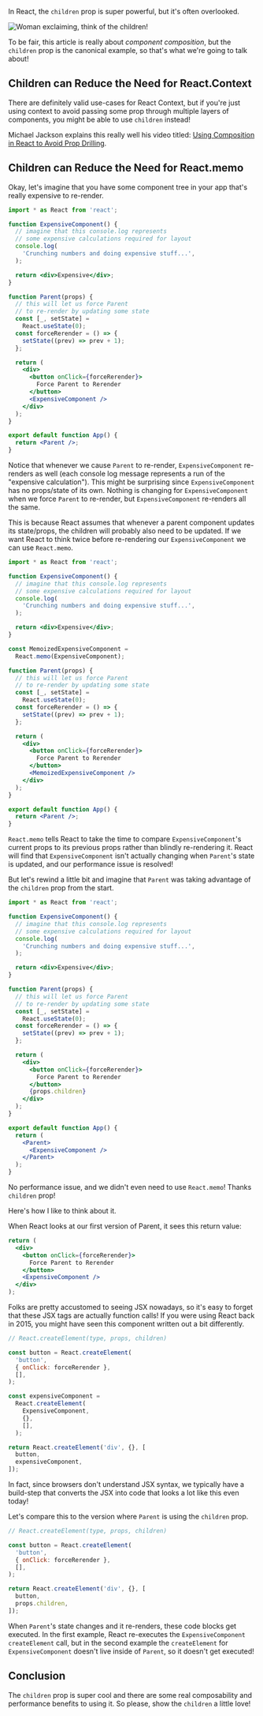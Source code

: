 
In React, the `children` prop is super powerful, but it's often overlooked.

<Image
  src={thinkOfTheChildrenImage}
  alt="Woman exclaiming, think of the children!"
/>

To be fair, this article is really about _component composition_, but the `children` prop is the canonical example, so that's what we're going to talk about!

## Children can Reduce the Need for React.Context

There are definitely valid use-cases for React Context, but if you're just using context to avoid passing some prop through multiple layers of components, you might be able to use `children` instead!

Michael Jackson explains this really well his video titled: [Using Composition in React to Avoid Prop Drilling](https://www.youtube.com/watch?v=3XaXKiXtNjw&t=580s).

## Children can Reduce the Need for React.memo

Okay, let's imagine that you have some component tree in your app that's really expensive to re-render.

```jsx codesandbox=react-component?editorsize=75
import * as React from 'react';

function ExpensiveComponent() {
  // imagine that this console.log represents
  // some expensive calculations required for layout
  console.log(
    'Crunching numbers and doing expensive stuff...',
  );

  return <div>Expensive</div>;
}

function Parent(props) {
  // this will let us force Parent
  // to re-render by updating some state
  const [_, setState] =
    React.useState(0);
  const forceRerender = () => {
    setState((prev) => prev + 1);
  };

  return (
    <div>
      <button onClick={forceRerender}>
        Force Parent to Rerender
      </button>
      <ExpensiveComponent />
    </div>
  );
}

export default function App() {
  return <Parent />;
}
```

Notice that whenever we cause `Parent` to re-render, `ExpensiveComponent` re-renders as well (each console log message represents a run of the "expensive calculation"). This might be surprising since `ExpensiveComponent` has no props/state of its own. Nothing is changing for `ExpensiveComponent` when we force `Parent` to re-render, but `ExpensiveComponent` re-renders all the same.

This is because React assumes that whenever a parent component updates its state/props, the children will probably also need to be updated. If we want React to think twice before re-rendering our `ExpensiveComponent` we can use `React.memo`.

```jsx codesandbox=react-component?editorsize=75
import * as React from 'react';

function ExpensiveComponent() {
  // imagine that this console.log represents
  // some expensive calculations required for layout
  console.log(
    'Crunching numbers and doing expensive stuff...',
  );

  return <div>Expensive</div>;
}

const MemoizedExpensiveComponent =
  React.memo(ExpensiveComponent);

function Parent(props) {
  // this will let us force Parent
  // to re-render by updating some state
  const [_, setState] =
    React.useState(0);
  const forceRerender = () => {
    setState((prev) => prev + 1);
  };

  return (
    <div>
      <button onClick={forceRerender}>
        Force Parent to Rerender
      </button>
      <MemoizedExpensiveComponent />
    </div>
  );
}

export default function App() {
  return <Parent />;
}
```

`React.memo` tells React to take the time to compare `ExpensiveComponent`'s current props to its previous props rather than blindly re-rendering it. React will find that `ExpensiveComponent` isn't actually changing when `Parent`'s state is updated, and our performance issue is resolved!

But let's rewind a little bit and imagine that `Parent` was taking advantage of the `children` prop from the start.

```jsx codesandbox=react-component?editorsize=75
import * as React from 'react';

function ExpensiveComponent() {
  // imagine that this console.log represents
  // some expensive calculations required for layout
  console.log(
    'Crunching numbers and doing expensive stuff...',
  );

  return <div>Expensive</div>;
}

function Parent(props) {
  // this will let us force Parent
  // to re-render by updating some state
  const [_, setState] =
    React.useState(0);
  const forceRerender = () => {
    setState((prev) => prev + 1);
  };

  return (
    <div>
      <button onClick={forceRerender}>
        Force Parent to Rerender
      </button>
      {props.children}
    </div>
  );
}

export default function App() {
  return (
    <Parent>
      <ExpensiveComponent />
    </Parent>
  );
}
```

No performance issue, and we didn't even need to use `React.memo`! Thanks `children` prop!

Here's how I like to think about it.

When React looks at our first version of Parent, it sees this return value:

```jsx
return (
  <div>
    <button onClick={forceRerender}>
      Force Parent to Rerender
    </button>
    <ExpensiveComponent />
  </div>
);
```

Folks are pretty accustomed to seeing JSX nowadays, so it's easy to forget that these JSX tags are actually function calls! If you were using React back in 2015, you might have seen this component written out a bit differently.

```js
// React.createElement(type, props, children)

const button = React.createElement(
  'button',
  { onClick: forceRerender },
  [],
);

const expensiveComponent =
  React.createElement(
    ExpensiveComponent,
    {},
    [],
  );

return React.createElement('div', {}, [
  button,
  expensiveComponent,
]);
```

In fact, since browsers don't understand JSX syntax, we typically have a build-step that converts the JSX into code that looks a lot like this even today!

Let's compare this to the version where `Parent` is using the `children` prop.

```js
// React.createElement(type, props, children)

const button = React.createElement(
  'button',
  { onClick: forceRerender },
  [],
);

return React.createElement('div', {}, [
  button,
  props.children,
]);
```

When `Parent`'s state changes and it re-renders, these code blocks get executed. In the first example, React re-executes the `ExpensiveComponent` `createElement` call, but in the second example the `createElement` for `ExpensiveComponent` doesn't live inside of `Parent`, so it doesn't get executed!

## Conclusion

The `children` prop is super cool and there are some real composability and performance benefits to using it. So please, show the `children` a little love!
